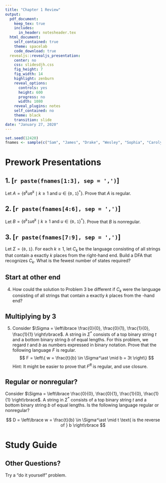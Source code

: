 ```yaml
---
title: "Chapter 1 Review"
output:
  pdf_document:
    keep_tex: true
    includes:
      in_header: notesheader.tex
  html_document:
    self_contained: true
    theme: spacelab
    code_download: true
  revealjs::revealjs_presentation:
    center: no
    css: slidesdjh.css
    fig_height: 7
    fig_width: 14
    highlight: zenburn
    reveal_options:
      controls: yes
      height: 600
      progress: no
      width: 1080
    reveal_plugins: notes
    self_contained: no
    theme: black
    transition: slide
date: "January 27, 2020"
---
```


```r
set.seed(12420)
fnames <- sample(c("Sam", "James", "Drake", "Wesley", "Sophia", "Carolyn", "Trevor", "Tristan", "Ryley"))
```

# Prework Presentations

## 1. [`r paste(fnames[1:3], sep = ',')`] 

Let $A = \{\mathtt{0}^ku\mathtt{0}^k \mid k \geq 1 \text{ and } u \in \{\mathtt{0,1}\}^*\}$. Prove that $A$ is regular.

## 2. [`r paste(fnames[4:6], sep = ',')`] 

Let $B = \{\mathtt{0}^k\mathtt{1}u\mathtt{0}^k \mid k \geq 1 \text{ and } u \in \{\mathtt{0,1}\}^*\}$. Prove that $B$ is nonregular.

## 3. [`r paste(fnames[7:9], sep = ',')`] 

Let $\Sigma = \{\mathtt{0,1}\}$. For each $k \geq 1$, let $C_k$ be the language consisting of all strings that contain a \texttt{0} exactly $k$ places from the right-hand end. Build a DFA that recognizes $C_k$. What is the fewest number of states required?

## Start at other end

4. How could the solution to Problem 3 be different if $C_k$ were the language consisting of all strings that contain a \texttt{0} exactly $k$ places from the \textit{left}-hand end?

## Multiplying by 3

5.  Consider $\Sigma = \left\lbrace \frac{0}{0}, \frac{0}{1}, \frac{1}{0}, \frac{1}{1}  \right\rbrace$. A string in $\Sigma^\ast$ consists of a top binary string $t$ and a bottom binary string $b$ of equal lengths. For this problem, we regard $t$ and $b$ as numbers expressed in binary notation. Prove that the following language $F$ is regular.
$$
F = \left\{ w = \frac{t}{b} \in \Sigma^\ast \mid b = 3t \right\} 
$$
Hint: It might be easier to prove that $F^R$ is regular, and use closure.

## Regular or nonregular?

Consider $\Sigma = \left\lbrace \frac{0}{0}, \frac{0}{1}, \frac{1}{0}, \frac{1}{1}  \right\rbrace$. A string in $\Sigma^\ast$ consists of a top binary string $t$ and a bottom binary string $b$ of equal lengths. Is the following language regular or nonregular?

$$
D =  \left\lbrace w = \frac{t}{b} \in \Sigma^\ast \mid t \text{ is the reverse of } b \right\rbrace 
$$

# Study Guide

## Other Questions?

Try a "do it yourself" problem.

